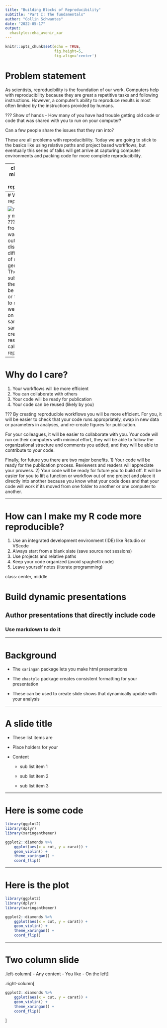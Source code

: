 ```yaml
---
title: "Building Blocks of Reproducibility"
subtitle: "Part I: The fundamentals"
author: "Collin Schwantes"
date: "2022-05-17"
output:
  ehastyle::eha_avenir_xar
---
```


```r
knitr::opts_chunk$set(echo = TRUE,
                      fig.height=5,
                      fig.align='center')
```

# Problem statement

As scientists, reproducibility is the foundation of our work. Computers help with
reproducibility because they are great a repetitive tasks and following instructions.
However, a computer's ability to reproduce results is most often limited by the
instructions provided by humans.

???
Show of hands - How many of you have had trouble getting old code or code that was
shared with you to run on your computer? 

Can a few people share the issues that they ran into?

These are all problems with reproducibility. Today we are going to stick to the 
basics like using relative paths and project based workflows, but eventually this 
series of talks will get arrive at capturing computer environments and packing
code for more complete reproducibility. 

---
class: center, middle
# What is reproducibility?

>The ability to re-create results from the same data and code

???

In the context of reproducible research software, reproducibility is the ability to recreate results from the same code and data. 

---
# What is reproducibility?

![reproducibility matrix](./img/reproducible-matrix.jpg)
???
This table from the turing-way project lays out how we will discuss different types
of results re-generation. These differ subtly from how the terms might be used
in lab or field work. So to re-iterate - we are focusing on using the same
code and same data to create the same result and calling that reproducibility. 

---
# Why do I care?
1) Your workflows will be more efficient
2) You can collaborate with others
3) Your code will be ready for publication
4) Your code can be reused (likely by you)

???
By creating reproducible workflows you will be more efficient. For you, it will 
be easier to check that your code runs appropriately, swap in new data or parameters in analyses, and re-create figures for 
publication. 

For your colleagues, it will be easier to collaborate with you. Your code will run on their computers with minimal effort, they will be able to follow the organizational
structure and comments you added, and they will be able to contribute to your code.

Finally, for future you there are two major benefits. 1) Your code will be ready
for the publication process. Reviewers and readers will appreciate your prowess. 
2) Your code will be ready for future you to build off. It will be easier for you
to lift a function or workflow out of one project and place it directly into another
because you know what your code does and that your code will work if its moved from one folder to another or one computer to another. 

---

# How can I make my R code more reproducible?
1) Use an integrated development environment (IDE) like Rstudio or VScode
2) Always start from a blank slate (save source not sessions)
3) Use projects and relative paths
4) Keep your code organized (avoid spaghetti code)
5) Leave yourself notes (literate programming)


class: center, middle

# Build dynamic presentations

## Author presentations that directly include code

### Use markdown to do it

---

# Background

* The `xaringan` package lets you make html presentations

* The `ehastyle` package creates consistent formatting for your presentation

* These can be used to create slide shows that dynamically update with your analysis

---

# A slide title

* These list items are 

* Place holders for your 

* Content

    - sub list item 1

    - sub list item 2

    - sub list item 3
    
---

# Here is some code

```r
library(ggplot2)
library(dplyr)
library(xaringanthemer)

ggplot2::diamonds %>%
    ggplot(aes(x = cut, y = carat)) +
    geom_violin() +
    theme_xaringan() +
    coord_flip()

```

---

# Here is the plot

```r
library(ggplot2)
library(dplyr)
library(xaringanthemer)

ggplot2::diamonds %>%
    ggplot(aes(x = cut, y = carat)) +
    geom_violin() +
    theme_xaringan() +
    coord_flip()

```
---

# Two column slide

.left-column[
- Any content
- You like
- On the left
]

.right-column[
```r
ggplot2::diamonds %>%
    ggplot(aes(x = cut, y = carat)) +
    geom_violin() +
    theme_xaringan() +
    coord_flip()
```
]

